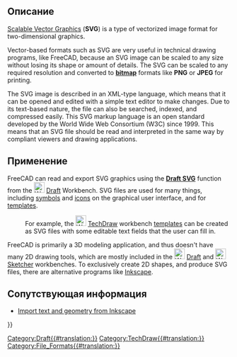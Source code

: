 <languages/>
{{TOCright}}

<span id="Description"></span>
== Описание ==

[https://en.wikipedia.org/wiki/Scalable_Vector_Graphics Scalable Vector Graphics] ('''SVG''') is a type of vectorized image format for two-dimensional graphics.

Vector-based formats such as SVG are very useful in technical drawing programs, like FreeCAD, because an SVG image can be scaled to any size without losing its shape or amount of details. The SVG can be scaled to any required resolution and converted to [[bitmap|'''bitmap''']] formats like '''PNG''' or '''JPEG''' for printing.

The SVG image is described in an XML-type language, which means that it can be opened and edited with a simple text editor to make changes. Due to its text-based nature, the file can also be searched, indexed, and compressed easily. This SVG markup language is an open standard developed by the World Wide Web Consortium (W3C) since 1999. This means that an SVG file should be read and interpreted in the same way by compliant viewers and drawing applications.

<span id="Usage"></span>
==Применение==

FreeCAD can read and export SVG graphics using the [[Draft SVG|'''Draft SVG''']] function from the [[Image:Workbench_Draft.svg|24px]] [[Draft Workbench|Draft]] Workbench. SVG files are used for many things, including [[TechDraw_Symbol|symbols]]  and [[Artwork_Guidelines|icons]] on the graphical user interface, and for [[TechDraw_Templates|templates]]. 
: For example, the [[Image:Workbench_TechDraw.svg|24px]] [[TechDraw Workbench|TechDraw]] workbench [[TechDraw Templates|templates]] can be created as SVG files with some editable text fields that the user can fill in.

FreeCAD is primarily a 3D modeling application, and thus doesn't have many 2D drawing tools, which are mostly included in the [[Image:Workbench_Draft.svg|24px]] [[Draft Workbench|Draft]] and [[Image:Workbench_Sketcher.svg|24px]] [[Sketcher Workbench|Sketcher]] workbenches. To exclusively create 2D shapes, and produce SVG files, there are alternative programs like [https://en.wikipedia.org/wiki/Inkscape Inkscape].

<span id="Related"></span>
==Сопутствующая информация==

* [[Import_text_and_geometry_from_Inkscape|Import text and geometry from Inkscape]]


[[Category:Draft{{#translation:}}]]
[[Category:TechDraw{{#translation:}}]]
{{Userdocnavi{{#translation:}}}}
[[Category:File_Formats{{#translation:}}]]